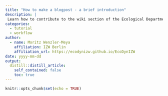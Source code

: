 ```yaml
---
title: "How to make a blogpost - a brief introduction"
description: |
 Learn how to contribute to the wiki section of the Ecological Department webpage. If you think you have an important information, script, package or just a pieace of code that might be intersesting for your collegues you can create easily a blog post and add this to the wiki section of the webpage.
categories:
  - tutorial
  - workflow
author:
  - name: Moritz Wenzler-Meya
    affiliation: IZW Berlin
    affiliation_url: https://ecodynizw.github.io/EcoDynIZW
date: yyyy-mm-dd
output:
  distill::distill_article:
    self_contained: false
    toc: true
---
```


```r
knitr::opts_chunk$set(echo = TRUE)
```

```r

```

```r

```

```r

```

